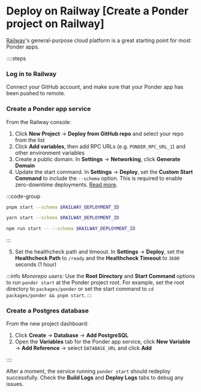 
# Deploy on Railway [Create a Ponder project on Railway]

[Railway](https://railway.app)'s general-purpose cloud platform is a great starting point for most Ponder apps.

::::steps

### Log in to Railway

Connect your GitHub account, and make sure that your Ponder app has been pushed to remote.

### Create a Ponder app service

From the Railway console:

1. Click **New Project** → **Deploy from GitHub repo** and select your repo from the list
2. Click **Add variables**, then add RPC URLs (e.g. `PONDER_RPC_URL_1`) and other environment variables
3. Create a public domain. In **Settings** → **Networking**, click **Generate Domain**
4. Update the start command. In **Settings** → **Deploy**, set the **Custom Start Command** to include the `--schema` option. This is required to enable zero-downtime deployments. [Read more](/docs/getting-started/database#database-schema).

:::code-group

```bash [pnpm]
pnpm start --schema $RAILWAY_DEPLOYMENT_ID
```

```bash [yarn]
yarn start --schema $RAILWAY_DEPLOYMENT_ID
```

```bash [npm]
npm run start -- --schema $RAILWAY_DEPLOYMENT_ID
```

:::

5. Set the healthcheck path and timeout. In **Settings** → **Deploy**, set the **Healthcheck Path** to `/ready` and the **Healthcheck Timeout** to `3600` seconds (1 hour)

:::info
_Monorepo users:_ Use the **Root Directory** and **Start Command** options
to run `ponder start` at the Ponder project root. For example, set the root directory
to `packages/ponder` or set the start command to `cd packages/ponder && pnpm start`.
:::

### Create a Postgres database

From the new project dashboard:

1. Click **Create** → **Database** → **Add PostgreSQL**
2. Open the **Variables** tab for the Ponder app service, click **New Variable** → **Add Reference** → select `DATABASE_URL` and click **Add**

::::

After a moment, the service running `ponder start` should redeploy successfully. Check the **Build Logs** and **Deploy Logs** tabs to debug any issues.
